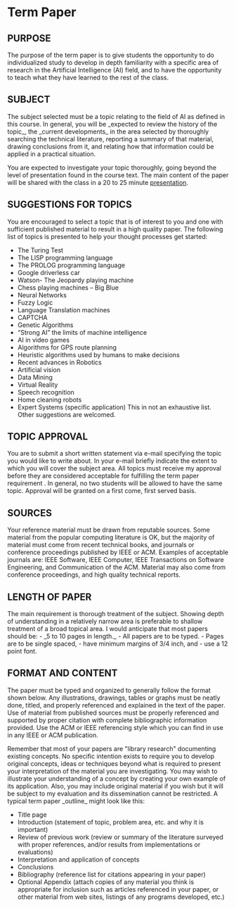 = Term Paper = 

== PURPOSE ==
The purpose of the term paper is to give students the opportunity to do 
individualized study to develop in depth familiarity with a specific area of 
research in the Artificial Intelligence (AI) field, and to have the 
opportunity to teach what they have learned to the rest of the 
class.

== SUBJECT ==
The subject selected must be a topic relating to the field of AI as defined in 
this course. In general, you will be _expected to review the history of the 
topic_, the _current developments_ in the area selected by thoroughly searching 
the technical literature, reporting a summary of that material, drawing 
conclusions from it, and relating how that information could be applied in a 
practical situation.  

You are expected to investigate your topic thoroughly, 
going beyond the level of presentation found in the course text. The main 
content of the paper will be shared with the class in a 20 to 25 minute [[presentation]].

== SUGGESTIONS FOR TOPICS ==
You are encouraged to select a topic that is of interest to you and one with 
sufficient published material to result in a high quality paper. The following 
list of topics is presented to help your thought processes get 
started:

* The Turing Test 
* The LISP programming language 
* The PROLOG programming language 
* Google driverless car 
* Watson- The Jeopardy playing machine 
* Chess playing machines – Big Blue 
* Neural Networks 
* Fuzzy Logic 
* Language Translation machines 
* CAPTCHA 
* Genetic Algorithms 
* “Strong AI” the limits of machine intelligence 
* AI in video games 
* Algorithms for GPS route planning 
* Heuristic algorithms used by humans to make decisions 
* Recent advances in Robotics 
* Artificial vision 
* Data Mining 
* Virtual Reality 
* Speech recognition
* Home cleaning robots 
* Expert Systems (specific application) This in not an exhaustive list. Other suggestions are welcomed.

== TOPIC APPROVAL ==
You are to submit a short written statement via e-mail specifying the topic 
you would like to write about.  In your e-mail briefly indicate the extent to 
which you will cover the subject area. All topics must receive my approval 
before they are considered acceptable for fulfilling the term paper requirement
. In general, no two students will be allowed to have the same topic. Approval 
will be granted on a first come, first served basis.

== SOURCES ==
Your reference material must be drawn from reputable sources.  Some material 
from the popular computing literature is OK, but the majority of material must 
come from recent technical books, and journals or conference proceedings 
published by IEEE or ACM.  Examples of acceptable journals are: IEEE Software, 
IEEE Computer, IEEE Transactions on Software Engineering, and Communication of 
the ACM.  Material may also come from conference proceedings, and high quality 
technical reports.

== LENGTH OF PAPER ==
The main requirement is thorough treatment of the subject. Showing depth of 
understanding in a relatively narrow area is preferable to shallow treatment 
of a broad topical area. I would anticipate that most papers should be:
- _5 to 10 pages in length._
- All papers are to be typed.
- Pages are to be single spaced, 
- have minimum margins of 3/4 inch, and 
- use a 12 point font.

== FORMAT AND CONTENT ==
The paper must be typed and organized to generally follow the format shown 
below. Any illustrations, drawings, tables or graphs must be neatly done, 
titled, and properly referenced and explained in the text of the paper. Use of 
material from published sources must be properly referenced and supported by 
proper citation with complete bibliographic information provided. Use the ACM 
or IEEE referencing style which you can find in use in any IEEE or ACM 
publication.

Remember that most of your papers are "library research" documenting existing 
concepts. No specific intention exists to require you to develop original 
concepts, ideas or techniques beyond what is required to present your 
interpretation of the material you are investigating. You may wish to 
illustrate your understanding of a concept by creating your own example of its 
application. Also, you may include original material if you wish but it will 
be subject to my evaluation and its dissemination cannot be restricted. A 
typical term paper _outline_ might look like this:
* Title page
* Introduction (statement of topic, problem area, etc. and why it is important) 
* Review of previous work (review or summary of the literature surveyed with proper references, and/or results from implementations or evaluations) 
* Interpretation and application of concepts 
* Conclusions 
* Bibliography (reference list for citations appearing in your paper) 
* Optional Appendix (attach copies of any material you think is appropriate for inclusion such as articles referenced in your paper, or other material  from web sites, listings of any programs developed, etc.)


